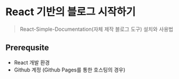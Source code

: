 # React 기반의 블로그 시작하기

> React-Simple-Documentation(자체 제작 블로그 도구) 설치와 사용법

## Prerequsite
- React 개발 환경
- Github 계정 (Github Pages를 통한 호스팅의 경우)
